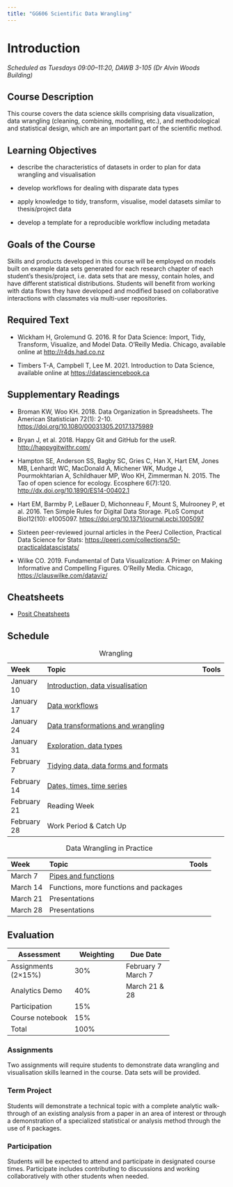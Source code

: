 ```yaml
---
title: "GG606 Scientific Data Wrangling"
---
```


# Introduction

*Scheduled as Tuesdays 09:00--11:20, DAWB 3-105 (Dr Alvin Woods Building)*

## Course Description

This course covers the data science skills comprising data visualization, data wrangling (cleaning, combining, modelling, etc.), and methodological and statistical design, which are an important part of the scientific method.

## Learning Objectives

-   describe the characteristics of datasets in order to plan for data wrangling and visualisation

-   develop workflows for dealing with disparate data types

-   apply knowledge to tidy, transform, visualise, model datasets similar to thesis/project data

-   develop a template for a reproducible workflow including metadata

## Goals of the Course

Skills and products developed in this course will be employed on models built on example data sets generated for each research chapter of each student's thesis/project, i.e. data sets that are messy, contain holes, and have different statistical distributions. Students will benefit from working with data flows they have developed and modified based on collaborative interactions with classmates via multi-user repositories.

## Required Text

-   Wickham H, Grolemund G. 2016. R for Data Science: Import, Tidy, Transform, Visualize, and Model Data. O'Reilly Media. Chicago, available online at [http://r4ds.had.co.nz](http://r4ds.had.co.nz/){.uri}

-   Timbers T-A, Campbell T, Lee M. 2021. Introduction to Data Science, available online at [https://datasciencebook.ca](https://datasciencebook.ca/){.uri}

## Supplementary Readings

-   Broman KW, Woo KH. 2018. Data Organization in Spreadsheets. The American Statistician 72(1): 2-10. <https://doi.org/10.1080/00031305.2017.1375989>

-   Bryan J, et al. 2018. Happy Git and GitHub for the useR. <http://happygitwithr.com/>

-   Hampton SE, Anderson SS, Bagby SC, Gries C, Han X, Hart EM, Jones MB, Lenhardt WC, MacDonald A, Michener WK, Mudge J, Pourmokhtarian A, Schildhauer MP, Woo KH, Zimmerman N. 2015. The Tao of open science for ecology. Ecosphere 6(7):120. <http://dx.doi.org/10.1890/ES14-00402.1>

-   Hart EM, Barmby P, LeBauer D, Michonneau F, Mount S, Mulrooney P, et al. 2016. Ten Simple Rules for Digital Data Storage. PLoS Comput Biol12(10): e1005097. <https://doi.org/10.1371/journal.pcbi.1005097>

-   Sixteen peer-reviewed journal articles in the PeerJ Collection, Practical Data Science for Stats: <https://peerj.com/collections/50-practicaldatascistats/>

-   Wilke CO. 2019. Fundamental of Data Visualization: A Primer on Making Informative and Compelling Figures. O'Reilly Media. Chicago, <https://clauswilke.com/dataviz/>

## Cheatsheets

-   [Posit Cheatsheets](https://posit.co/resources/cheatsheets/)

## Schedule

+-------------+------------------------------------------------------------------------------+---------+
| Week        | Topic                                                                        | Tools   |
+:============+:=============================================================================+:========+
| January 10  | [Introduction, data visualisation](lecs/1-intro-data-vis.pdf)                |         |
+-------------+------------------------------------------------------------------------------+---------+
| January 17  | [Data workflows](lecs/2-workflows.pdf)                                       |         |
+-------------+------------------------------------------------------------------------------+---------+
| January 24  | [Data transformations and wrangling](lecs/3-transformations-wrangling.pdf)   |         |
+-------------+------------------------------------------------------------------------------+---------+
| January 31  | [Exploration, data types](lecs/4-exploration-data-types.pdf)                 |         |
+-------------+------------------------------------------------------------------------------+---------+
| February 7  | [Tidying data, data forms and formats](lecs/5-tidying-dataforms-formats.pdf) |         |
+-------------+------------------------------------------------------------------------------+---------+
| February 14 | [Dates, times, time series](lecs/6-factors-dates.pdf)                        |         |
+-------------+------------------------------------------------------------------------------+---------+
| February 21 | Reading Week                                                                 |         |
+-------------+------------------------------------------------------------------------------+---------+
| February 28 | Work Period & Catch Up                                                       |         |
+-------------+------------------------------------------------------------------------------+---------+

: Wrangling

| Week     | Topic                                             | Tools |
|:---------|:--------------------------------------------------|:------|
| March 7  | [Pipes and functions](lecs/7-pipes-functions.pdf) |       |
| March 14 | Functions, more functions and packages            |       |
| March 21 | Presentations                                     |       |
| March 28 | Presentations                                     |       |

: Data Wrangling in Practice

## Evaluation

+---------------------+--------------+---------------+
| Assessment          | Weighting    | Due Date      |
+=====================+==============+===============+
| Assignments (2×15%) | 30%          | February 7\   |
|                     |              | March 7       |
+---------------------+--------------+---------------+
| Analytics Demo      | 40%          | March 21 & 28 |
+---------------------+--------------+---------------+
| Participation       | 15%          |               |
+---------------------+--------------+---------------+
| Course notebook     | 15%          |               |
+---------------------+--------------+---------------+
| Total               | 100%         |               |
+---------------------+--------------+---------------+

### Assignments

Two assignments will require students to demonstrate data wrangling and visualisation skills learned in the course. Data sets will be provided.

### Term Project

Students will demonstrate a technical topic with a complete analytic walk-through of an existing analysis from a paper in an area of interest or through a demonstration of a specialized statistical or analysis method through the use of `R` packages.

### Participation

Students will be expected to attend and participate in designated course times. Participate includes contributing to discussions and working collaboratively with other students when needed.
